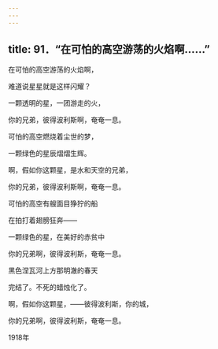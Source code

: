 ```yaml
---
---
---
```

title: 91．“在可怕的高空游荡的火焰啊……”
---




在可怕的高空游荡的火焰啊，

难道说星星就是这样闪耀？

一颗透明的星，一团游走的火，

你的兄弟，彼得波利斯啊，奄奄一息。

可怕的高空燃烧着尘世的梦，

一颗绿色的星辰熠熠生辉。

啊，假如你这颗星，是水和天空的兄弟，

你的兄弟，彼得波利斯啊，奄奄一息。

可怕的高空有艘面目狰狞的船

在拍打着翅膀狂奔——

一颗绿色的星，在美好的赤贫中

你的兄弟啊，彼得波利斯，奄奄一息。

黑色涅瓦河上方那明澈的春天

完结了。不死的蜡烛化了。

啊，假如你这颗星，——彼得波利斯，你的城，

你的兄弟啊，彼得波利斯，奄奄一息。

1918年